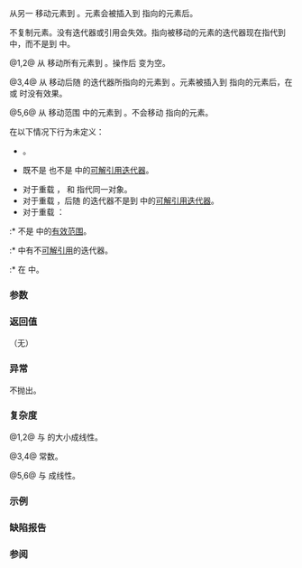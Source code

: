 {{cpp/container/forward_list/title|splice_after}}
{{cpp/container/forward_list/navbar}}
{{dcl begin}}
{{dcl|num=1|since=c++11|
void splice_after( const_iterator pos, forward_list&amp; other );
}}
{{dcl|num=2|since=c++11|
void splice_after( const_iterator pos, forward_list&amp;&amp; other );
}}
{{dcl|num=3|since=c++11|
void splice_after( const_iterator pos, forward_list&amp; other,
                   const_iterator it );
}}
{{dcl|num=4|since=c++11|
void splice_after( const_iterator pos, forward_list&amp;&amp; other,
                   const_iterator it );
}}
{{dcl|num=5|since=c++11|
void splice_after( const_iterator pos, forward_list&amp; other,
                   const_iterator first, const_iterator last );
}}
{{dcl|num=6|since=c++11|
void splice_after( const_iterator pos, forward_list&amp;&amp; other,
                   const_iterator first, const_iterator last );
}}
{{dcl end}}

从另一 {{tt|forward_list}} 移动元素到 {{c|*this}}。元素会被插入到 {{c|pos}} 指向的元素后。

不复制元素。没有迭代器或引用会失效。指向被移动的元素的迭代器现在指代到 {{c|*this}} 中，而不是到 {{c|other}} 中。

@1,2@ 从 {{c|other}} 移动所有元素到 {{c|*this}}。操作后 {{c|other}} 变为空。

@3,4@ 从 {{c|other}} 移动后随 {{c|it}} 的迭代器所指向的元素到 {{c|*this}}。元素被插入到 {{c|pos}} 指向的元素后，在 {{c|1=pos == it}} 或 {{c|1=pos == ++it}} 时没有效果。

@5,6@ 从 {{c|other}} 移动范围 {{open range|first|last}} 中的元素到 {{c|*this}}。不会移动 {{c|first}} 指向的元素。

在以下情况下行为未定义：
* {{c|1=get_allocator() != other.get_allocator()}}。
* {{c|pos}} 既不是 {{c|before_begin()}} 也不是 {{range|begin()|end()}} 中的[[cpp/iterator#可解引用性和有效性|可解引用迭代器]]。
* 对于重载 {{v|1,2}}，{{c|*this}} 和 {{c|other}} 指代同一对象。
* 对于重载 {{v|3,4}}，后随 {{c|it}} 的迭代器不是到 {{c|other}} 中的[[cpp/iterator#可解引用性与有效性|可解引用迭代器]]。
* 对于重载 {{v|5,6}}：
:* {{open range|first|last}} 不是 {{c|other}} 中的[[cpp/iterator#范围|有效范围]]。
:* {{open range|first|last}} 中有不[[cpp/iterator#可解引用性与有效性|可解引用]]的迭代器。
:* {{c|pos}} 在 {{open range|first|last}} 中。

===参数===
{{par begin}}
{{par|pos|指向将插入内容到其后的元素的迭代器}}
{{par|other|移动内容来源的另一容器}}
{{par|it|指向从 {{c|other}} 移动到 {{c|*this}} 的元素的迭代器的前趋迭代器}}
{{par range|3=要从 {{c|other}} 移动到 {{c|*this}} 的}}
{{par end}} 

===返回值===
（无）

===异常===
不抛出。

===复杂度===
@1,2@ 与 {{c|other}} 的大小成线性。

@3,4@ 常数。

@5,6@ 与 {{c|std::distance(first, last)}} 成线性。

===示例===
{{example
|code=
#include &lt;cassert&gt;
#include &lt;forward_list&gt;

int main()
{
    using F = std::forward_list&lt;int&gt;;
    
    // 演示重载 (5) 中开区间 (first, last) 的意义：不会移动 l1 的首个元素。
    F l1 = {1, 2, 3, 4, 5};
    F l2 = {10, 11, 12};
    
    l2.splice_after(l2.cbegin(), l1, l1.cbegin(), l1.cend());
    // 不与 l2.splice_after(l2.cbegin(), l1); 等价，后者与以下语句等价：
    // l2.splice_after(l2.cbegin(), l1, l1.cbefore_begin(), l1.end());
    
    assert((l1 == F{1}));
    assert((l2 == F{10, 2, 3, 4, 5, 11, 12}));
    
    // 重载 (1)
    F x = {1, 2, 3, 4, 5};
    F y = {10, 11, 12};
    x.splice_after(x.cbegin(), y);
    assert((x == F{1, 10, 11, 12, 2, 3, 4, 5}));
    assert((y == F{}));
    
    // 重载 (3)
    x = {1, 2, 3, 4, 5};
    y = {10, 11, 12};
    x.splice_after(x.cbegin(), y, y.cbegin());
    assert((x == F{1, 11, 2, 3, 4, 5}));
    assert((y == F{10, 12}));
    
    // 重载 (5)
    x = {1, 2, 3, 4, 5};
    y = {10, 11, 12};
    x.splice_after(x.cbegin(), y, y.cbegin(), y.cend());
    assert((x == F{1, 11, 12, 2, 3, 4, 5}));
    assert((y == F{10}));
}
}}

===缺陷报告===
{{dr list begin}}
{{dr list item|wg=lwg|dr=2045|std=C++11|before=在 {{c|1=get_allocator() != other.get_allocator()}}&lt;br&gt;的情况下无法保证在 O(1) 时间内完成拼接|after=此时行为未定义}}
{{dr list item|wg=lwg|dr=2222|std=C++11|before={{c|it}} 指向的元素不会被移动，但先前指代它的指针、&lt;br&gt;引用和迭代器在拼接后会指代 {{c|*this}} 中的某个元素|after=始终指代 {{c|other}} 中的元素}}
{{dr list end}}

===参阅===
{{dsc begin}}
{{dsc inc|cpp/container/dsc merge|forward_list}}
{{dsc inc|cpp/container/dsc remove|forward_list}}
{{dsc inc|cpp/container/dsc before_begin|forward_list}}
{{dsc end}}

{{langlinks|de|en|es|fr|it|ja|pt|ru}}